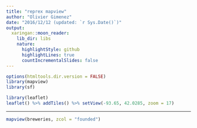 ```yaml
---
title: "reprex mapview"
author: "Olivier Gimenez"
date: "2016/12/12 (updated: `r Sys.Date()`)"
output:
  xaringan::moon_reader:
    lib_dir: libs
    nature:
      highlightStyle: github
      highlightLines: true
      countIncrementalSlides: false
---
```



```r
options(htmltools.dir.version = FALSE)
library(mapview)
library(sf)
```

```r
library(leaflet)
leaflet() %>% addTiles() %>% setView(-93.65, 42.0285, zoom = 17)
```


---

```r
mapview(breweries, zcol = "founded")
```


<!-- , eval=require('leaflet') -->